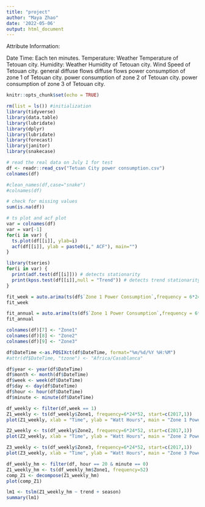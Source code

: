 ```yaml
---
title: "project"
author: "Maya Zhao"
date: '2022-05-06'
output: html_document
---
```



Attribute Information:

Date Time: Each ten minutes.
Temperature: Weather Temperature of Tetouan city.
Humidity: Weather Humidity of Tetouan city.
Wind Speed of Tetouan city.
general diffuse flows
diffuse flows
power consumption of zone 1 of Tetouan city.
power consumption of zone 2 of Tetouan city.
power consumption of zone 3 of Tetouan city.

```r
knitr::opts_chunk$set(echo = TRUE)
```

```r
rm(list = ls()) #initialization
library(tidyverse)
library(data.table)
library(lubridate)
library(dplyr)
library(lubridate)
library(forecast)
library(janitor)
library(snakecase)
```

```r
# read the real data on July 1 for test
df <- readr::read_csv("Tetuan City power consumption.csv")
colnames(df)
```
```r
#clean_names(df,case="snake")
#colnames(df)
```




```r
# check for missing values
sum(is.na(df))
```


```r
# ts plot and acf plot
var = colnames(df)
var = var[-1]
for(i in var) {       
  ts.plot(df[[i]], ylab=i)
  acf(df[[i]], ylab = paste0(i," ACF"), main="")
}
```



```r
library(tseries)
for(i in var) {       
  print(adf.test(df[[i]])) # detects stationarity
  print(kpss.test(df[[i]],null = "Trend")) # detects trend stationarity
}
```

```r
fit_week = auto.arima(ts(df$`Zone 1 Power Consumption`,frequency = 6*24*52.18), seasonal = T)
fit_week
```


```r
fit_annual = auto.arima(ts(df$`Zone 1 Power Consumption`,frequency = 6*24*365.25), seasonal = T)
fit_annual
```

```r
colnames(df)[7] <- "Zone1"
colnames(df)[8] <- "Zone2"
colnames(df)[9] <- "Zone3"
```


```r
df$DateTime <-as.POSIXct(df$DateTime, format="%m/%d/%Y %H:%M")
#attr(df$DateTime, "tzone") <- "Africa/Casablanca"

df$year <- year(df$DateTime)
df$month <- month(df$DateTime)
df$week <- week(df$DateTime)
df$day <- day(df$DateTime)
df$hour <- hour(df$DateTime)
df$minute <- minute(df$DateTime)
```



```r
df_weekly <- filter(df,week == 1)
Z1_weekly <- ts(df_weekly$Zone1, frequency=6*24*52, start=c(2017,1))
plot(Z1_weekly, xlab = "Time", ylab = "Watt Hours", main = "Zone 1 Power Consumption")
```

```r
Z2_weekly <- ts(df_weekly$Zone2, frequency=6*24*52, start=c(2017,1))
plot(Z2_weekly, xlab = "Time", ylab = "Watt Hours", main = "Zone 2 Power Consumption")
```

```r
Z3_weekly <- ts(df_weekly$Zone3, frequency=6*24*52, start=c(2017,1))
plot(Z3_weekly, xlab = "Time", ylab = "Watt Hours", main = "Zone 3 Power Consumption")
```
```r
df_weekly_hm <- filter(df, hour == 20 & minute == 0)
Z1_weekly_hm <- ts(df_weekly_hm$Zone1, frequency=52)
comp_Z1 <- decompose(Z1_weekly_hm)
plot(comp_Z1)
```
```r
lm1 <- tslm(Z1_weekly_hm ~ trend + season)
summary(lm1)
```


